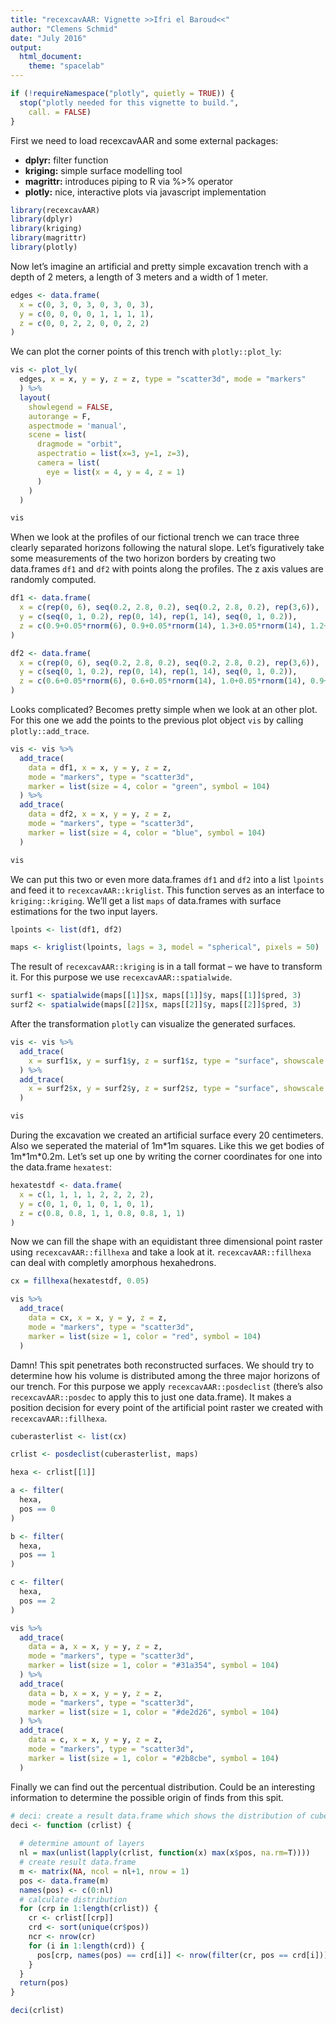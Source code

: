 ```yaml
---
title: "recexcavAAR: Vignette >>Ifri el Baroud<<"
author: "Clemens Schmid"
date: "July 2016"
output:
  html_document:
    theme: "spacelab"
---
```


```r
if (!requireNamespace("plotly", quietly = TRUE)) {
  stop("plotly needed for this vignette to build.",
    call. = FALSE)
}
```

First we need to load recexcavAAR and some external packages:

- **dplyr:** filter function
- **kriging:** simple surface modelling tool
- **magrittr:** introduces piping to R via %>% operator
- **plotly:** nice, interactive plots via javascript implementation

```r
library(recexcavAAR)
library(dplyr)
library(kriging)
library(magrittr)
library(plotly)
```

Now let's imagine an artificial and pretty simple excavation trench with a depth of 2 meters, a length of 3 meters and a width of 1 meter. 

```r
edges <- data.frame(
  x = c(0, 3, 0, 3, 0, 3, 0, 3),
  y = c(0, 0, 0, 0, 1, 1, 1, 1),
  z = c(0, 0, 2, 2, 0, 0, 2, 2)
)
```

We can plot the corner points of this trench with `plotly::plot_ly`:

```r
vis <- plot_ly(
  edges, x = x, y = y, z = z, type = "scatter3d", mode = "markers"
  ) %>% 
  layout(
    showlegend = FALSE,
    autorange = F, 
    aspectmode = 'manual', 
    scene = list(
      dragmode = "orbit",
      aspectratio = list(x=3, y=1, z=3),
      camera = list(
        eye = list(x = 4, y = 4, z = 1) 
      )
    )
  )

vis
```

When we look at the profiles of our fictional trench we can trace three clearly separated horizons following the natural slope. Let's figuratively take some measurements of the two horizon borders by creating two data.frames `df1` and `df2` with points along the profiles. The z axis values are randomly computed.  

```r
df1 <- data.frame(
  x = c(rep(0, 6), seq(0.2, 2.8, 0.2), seq(0.2, 2.8, 0.2), rep(3,6)),
  y = c(seq(0, 1, 0.2), rep(0, 14), rep(1, 14), seq(0, 1, 0.2)), 
  z = c(0.9+0.05*rnorm(6), 0.9+0.05*rnorm(14), 1.3+0.05*rnorm(14), 1.2+0.05*rnorm(6))
)

df2 <- data.frame(
  x = c(rep(0, 6), seq(0.2, 2.8, 0.2), seq(0.2, 2.8, 0.2), rep(3,6)),
  y = c(seq(0, 1, 0.2), rep(0, 14), rep(1, 14), seq(0, 1, 0.2)),
  z = c(0.6+0.05*rnorm(6), 0.6+0.05*rnorm(14), 1.0+0.05*rnorm(14), 0.9+0.05*rnorm(6))
)
```

Looks complicated? Becomes pretty simple when we look at an other plot. For this one we add the points to the previous plot object `vis` by calling `plotly::add_trace`.

```r
vis <- vis %>%
  add_trace(
    data = df1, x = x, y = y, z = z, 
    mode = "markers", type = "scatter3d", 
    marker = list(size = 4, color = "green", symbol = 104)
  ) %>%
  add_trace(
    data = df2, x = x, y = y, z = z, 
    mode = "markers", type = "scatter3d", 
    marker = list(size = 4, color = "blue", symbol = 104)
  ) 

vis
```

We can put this two or even more data.frames `df1` and `df2` into a list `lpoints` and feed it to `recexcavAAR::kriglist`. This function serves as an interface to `kriging::kriging`. We'll get a list `maps` of data.frames with surface estimations for the two input layers. 

```r
lpoints <- list(df1, df2)

maps <- kriglist(lpoints, lags = 3, model = "spherical", pixels = 50)
```

The result of `recexcavAAR::kriging` is in a tall format -- we have to transform it. For this purpose we use `recexcavAAR::spatialwide`.

```r
surf1 <- spatialwide(maps[[1]]$x, maps[[1]]$y, maps[[1]]$pred, 3)
surf2 <- spatialwide(maps[[2]]$x, maps[[2]]$y, maps[[2]]$pred, 3)
```

After the transformation ``plotly`` can visualize the generated surfaces.

```r
vis <- vis %>% 
  add_trace(
    x = surf1$x, y = surf1$y, z = surf1$z, type = "surface", showscale = FALSE
  ) %>%
  add_trace(
    x = surf2$x, y = surf2$y, z = surf2$z, type = "surface", showscale = FALSE
  ) 

vis
```

During the excavation we created an artificial surface every 20 centimeters. Also we seperated the material of 1m\*1m squares. Like this we get bodies of 1m\*1m\*0.2m. Let's set up one by writing the corner coordinates for one into the data.frame `hexatest`:

```r
hexatestdf <- data.frame(
  x = c(1, 1, 1, 1, 2, 2, 2, 2),
  y = c(0, 1, 0, 1, 0, 1, 0, 1),
  z = c(0.8, 0.8, 1, 1, 0.8, 0.8, 1, 1)
)
```

Now we can fill the shape with an equidistant three dimensional point raster using `recexcavAAR::fillhexa` and take a look at it. `recexcavAAR::fillhexa` can deal with completly amorphous hexahedrons.

```r
cx = fillhexa(hexatestdf, 0.05)
```

```r
vis %>% 
  add_trace(
    data = cx, x = x, y = y, z = z, 
    mode = "markers", type = "scatter3d", 
    marker = list(size = 1, color = "red", symbol = 104)
  )
```

Damn! This spit penetrates both reconstructed surfaces. We should try to determine how his volume is distributed among the three major horizons of our trench. For this purpose we apply `recexcavAAR::posdeclist` (there's also `recexcavAAR::posdec` to apply this to just one data.frame). It makes a position decision for every point of the artificial point raster we created with `recexcavAAR::fillhexa`.

```r
cuberasterlist <- list(cx)

crlist <- posdeclist(cuberasterlist, maps)

hexa <- crlist[[1]]

a <- filter(
  hexa,
  pos == 0
)

b <- filter(
  hexa,
  pos == 1
)

c <- filter(
  hexa,
  pos == 2
)

vis %>% 
  add_trace(
    data = a, x = x, y = y, z = z, 
    mode = "markers", type = "scatter3d", 
    marker = list(size = 1, color = "#31a354", symbol = 104)
  ) %>% 
  add_trace(
    data = b, x = x, y = y, z = z, 
    mode = "markers", type = "scatter3d", 
    marker = list(size = 1, color = "#de2d26", symbol = 104)
  ) %>% 
  add_trace(
    data = c, x = x, y = y, z = z, 
    mode = "markers", type = "scatter3d", 
    marker = list(size = 1, color = "#2b8cbe", symbol = 104)
  )
```

Finally we can find out the percentual distribution. Could be an interesting information to determine the possible origin of finds from this spit.

```r
# deci: create a result data.frame which shows the distribution of cube points
deci <- function (crlist) {
  
  # determine amount of layers
  nl = max(unlist(lapply(crlist, function(x) max(x$pos, na.rm=T))))
  # create result data.frame
  m <- matrix(NA, ncol = nl+1, nrow = 1)
  pos <- data.frame(m)
  names(pos) <- c(0:nl)
  # calculate distribution
  for (crp in 1:length(crlist)) {
    cr <- crlist[[crp]]
    crd <- sort(unique(cr$pos))
    ncr <- nrow(cr)
    for (i in 1:length(crd)) {
      pos[crp, names(pos) == crd[i]] <- nrow(filter(cr, pos == crd[i]))/ncr*100
    }
  }
  return(pos)
}

deci(crlist)
```
